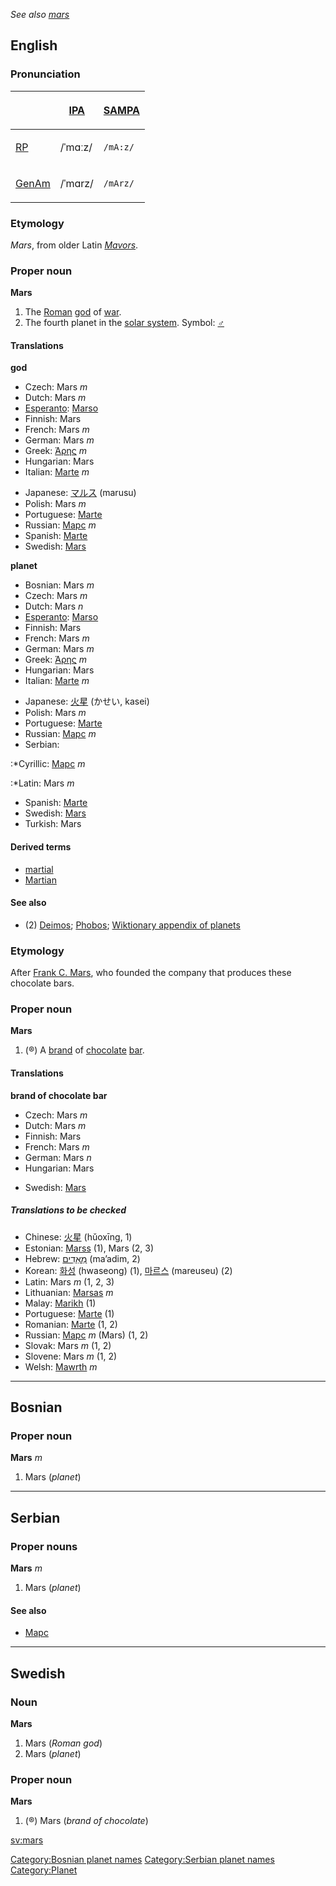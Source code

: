 ''See also [[mars]]''

==English==

===Pronunciation===
{| border=1 cellpadding=5
! !! [[w:IPA|IPA]] !! [[w:SAMPA|SAMPA]]
|-
! [[RP]]
| /ˈmɑːz/ || <tt>/mA:z/</tt>
|-
! [[GenAm]]
| /ˈmɑrz/ || <tt>/mArz/</tt>
|}

===Etymology===
{{L.}} ''Mars'', from older Latin ''[[Mavors]]''.

===Proper noun===
'''Mars'''
{{wikipedia}}
#<!--DefNGod-->The [[Roman]] [[god]] of [[war]].
#<!--DefNPlanet♂-->The fourth planet in the [[solar system]].  Symbol: '''[[♂]]'''

====Translations====
<!--DefNGod-->'''god'''
{{top}}
<!--Put translations for languages from A to I here-->
*Czech: Mars ''m''
*Dutch: Mars ''m''
*[[Esperanto]]: [[Marso]]
*Finnish: Mars
*French: Mars ''m''
*German: Mars ''m''
*Greek: [[Άρης]] ''m''
*Hungarian: Mars
*Italian: [[Marte]] ''m''
{{mid}}
<!--Put translations for languages from J to Z here-->
*Japanese: [[マルス]] (marusu)
*Polish: Mars ''m''
*Portuguese: [[Marte]]
*Russian: [[Марс]] ''m''
*Spanish: [[Marte]]
*Swedish: [[Mars#Swedish|Mars]]
{{bottom}}

<!--DefNPlanet♂-->'''planet'''
{{top}}
<!--Put translations for languages from A to I here-->
*Bosnian: Mars ''m''
*Czech: Mars ''m''
*Dutch: Mars ''n''
*[[Esperanto]]: [[Marso]]
*Finnish: Mars
*French: Mars ''m''
*German: Mars ''m''
*Greek: [[Άρης]] ''m''
*Hungarian: Mars
*Italian: [[Marte]] ''m''
{{mid}}
<!--Put translations for languages from J to Z here-->
*Japanese: [[火星]] (かせい, kasei)
*Polish: Mars ''m''
*Portuguese: [[Marte]]
*Russian: [[Марс]] ''m''
*Serbian:
:*Cyrillic: [[Марс]] ''m''
:*Latin: Mars ''m''
*Spanish: [[Marte]]
*Swedish: [[Mars#Swedish|Mars]]
*Turkish: Mars
{{bottom}}

====Derived terms====
*[[martial]]
*[[Martian]]

====See also====
*(2) [[Deimos]]; [[Phobos]]; [[Wiktionary_Appendix:Planets|Wiktionary appendix of planets]]

===Etymology===
After [[w:Frank C. Mars|Frank C. Mars]], who founded the company that produces these chocolate bars.

===Proper noun===
'''Mars'''

#<!--DefNBrand-->(&reg;) A [[brand]] of [[chocolate]] [[bar]].

====Translations====
<!--DefNBrand-->'''brand of chocolate bar'''
{{top}}
<!--Put translations for languages from A to I here-->
*Czech: Mars ''m''
*Dutch: Mars ''m''
*Finnish: Mars
*French: Mars ''m''
*German: Mars ''n''
*Hungarian: Mars
{{mid}}
<!--Put translations for languages from J to Z here-->
*Swedish: [[Mars#Swedish|Mars]]
{{bottom}}

=====Translations to be checked=====
<!--Remove this section once all of the translations below have been moved into the tables above.-->
{{checktrans}}

*Chinese: [[火星]] (hǔoxīng, 1)
*Estonian: [[Marss]] (1), Mars (2, 3)
*Hebrew: [[מאדים|מַאַדִים]] (ma’adim, 2)
*Korean: [[화성]] (hwaseong) (1), [[마르스]] (mareuseu) (2)
*Latin: Mars ''m'' (1, 2, 3)
*Lithuanian: [[Marsas]] ''m''
*Malay: [[Marikh]] (1)
*Portuguese: [[Marte]] (1)
*Romanian: [[Marte]] (1, 2)
*Russian: [[Марс]] ''m'' (Mars) (1, 2)
*Slovak: Mars ''m'' (1, 2)
*Slovene: Mars ''m'' (1, 2)
*Welsh: [[Mawrth]] ''m''

----

==Bosnian==
===Proper noun===
'''Mars''' ''m''

#<!--DefNPlanet♂-->Mars (''planet'')

[[Category:Bosnian planet names]]

----
==Serbian==
===Proper nouns===
'''Mars''' ''m''

#<!--DefNPlanet♂-->Mars (''planet'')

====See also====
*[[Марс]]

[[Category:Serbian planet names]]

----
==Swedish==
===Noun===
'''Mars'''

#<!--DefNGod-->Mars (''Roman god'')
#<!--DefNPlanet♂-->Mars (''planet'')

===Proper noun===
'''Mars'''

#<!--DefNBrand-->(&reg;) Mars (''brand of chocolate'')

[[Category:Planet]]
[[sv:mars]]